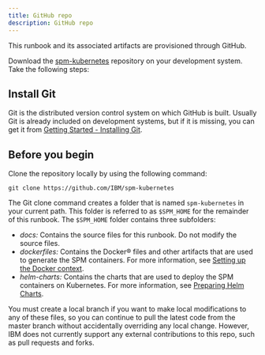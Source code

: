 ```yaml
---
title: GitHub repo
description: GitHub repo
---
```


This runbook and its associated artifacts are provisioned through GitHub.

Download the [spm-kubernetes](https://github.com/IBM/spm-kubernetes)
repository on your development system. Take the following steps:

## Install Git

Git is the distributed version control system on which GitHub is built. Usually Git is already included on development systems, but if it is missing, you can get it from [Getting Started - Installing Git](https://git-scm.com/book/en/v2/Getting-Started-Installing-Git).

## Before you begin

Clone the repository locally by using the following command:

```shell
git clone https://github.com/IBM/spm-kubernetes
```

The Git clone command creates a folder that is named `spm-kubernetes` in your current path. This folder is referred to as `$SPM_HOME` for the remainder of this runbook. The `$SPM_HOME` folder contains three subfolders:

* *docs:* Contains the source files for this runbook. Do not modify the source files.
* *dockerfiles:* Contains the Docker® files and other artifacts that are used to generate the SPM containers. For more information, see [Setting up the Docker context](../02-build-images/setup_docker_context).
* *helm-charts:* Contains the charts that are used to deploy the SPM containers on Kubernetes. For more information, see [Preparing Helm Charts](../03-deployment/hc_preparation).

You must create a local branch if you want to make local modifications to any of these files,
so you can continue to pull the latest code from the master branch without accidentally overriding any local change.
However, IBM does not currently support any external contributions to this repo, such as pull requests and forks.

